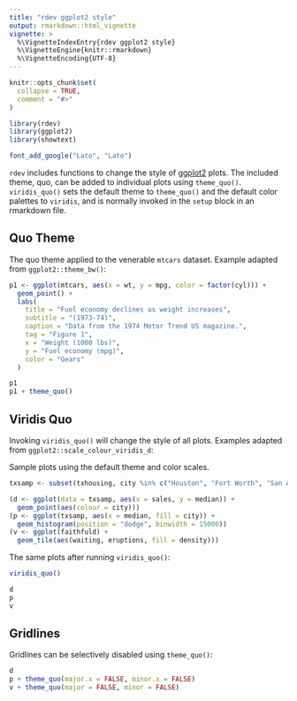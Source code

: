 ```yaml
---
title: "rdev ggplot2 style"
output: rmarkdown::html_vignette
vignette: >
  %\VignetteIndexEntry{rdev ggplot2 style}
  %\VignetteEngine{knitr::rmarkdown}
  %\VignetteEncoding{UTF-8}
---
```


```r
knitr::opts_chunk$set(
  collapse = TRUE,
  comment = "#>"
)
```

```r
library(rdev)
library(ggplot2)
library(showtext)

font_add_google("Lato", "Lato")
```

`rdev` includes functions to change the style of [ggplot2](https://ggplot2.tidyverse.org) plots. The included theme, quo, can be added to individual plots using `theme_quo()`. `viridis_quo()` sets the default theme to `theme_quo()` and the default color palettes to `viridis`, and is normally invoked in the `setup` block in an rmarkdown file.

## Quo Theme

The quo theme applied to the venerable `mtcars` dataset. Example adapted from `ggplot2::theme_bw()`:

```r
p1 <- ggplot(mtcars, aes(x = wt, y = mpg, color = factor(cyl))) +
  geom_point() +
  labs(
    title = "Fuel economy declines as weight increases",
    subtitle = "(1973-74)",
    caption = "Data from the 1974 Motor Trend US magazine.",
    tag = "Figure 1",
    x = "Weight (1000 lbs)",
    y = "Fuel economy (mpg)",
    color = "Gears"
  )

p1
p1 + theme_quo()
```

## Viridis Quo

Invoking `viridis_quo()` will change the style of all plots. Examples adapted from `ggplot2::scale_colour_viridis_d`:

Sample plots using the default theme and color scales.

```r
txsamp <- subset(txhousing, city %in% c("Houston", "Fort Worth", "San Antonio", "Dallas", "Austin"))

(d <- ggplot(data = txsamp, aes(x = sales, y = median)) +
  geom_point(aes(colour = city)))
(p <- ggplot(txsamp, aes(x = median, fill = city)) +
  geom_histogram(position = "dodge", binwidth = 15000))
(v <- ggplot(faithfuld) +
  geom_tile(aes(waiting, eruptions, fill = density)))
```

The same plots after running `viridis_quo()`:

```r
viridis_quo()

d
p
v
```

## Gridlines

Gridlines can be selectively disabled using `theme_quo()`:

```r
d
p + theme_quo(major.x = FALSE, minor.x = FALSE)
v + theme_quo(major = FALSE, minor = FALSE)
```
